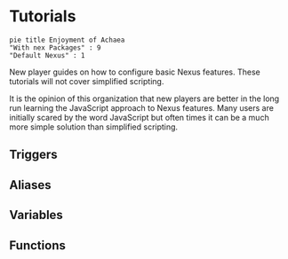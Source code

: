 # Tutorials

```mermaid
pie title Enjoyment of Achaea
"With nex Packages" : 9
"Default Nexus" : 1
```

New player guides on how to configure basic Nexus features. These tutorials will not cover simplified scripting.

It is the opinion of this organization that new players are better in the long run learning the JavaScript approach to Nexus features. Many users are initially scared by the word JavaScript but often times it can be a much more simple solution than simplified scripting.

## Triggers

## Aliases

## Variables

## Functions
